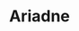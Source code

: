 ---
title: "Ariadne"
slug: "ariadne"
arcana: "Fortune"

image: "./Ariadne.jpg"

phys: ""
gun: "resist"
fire: ""
ice: ""
elec: ""
wind: ""
psy: "weak"
nuke: "null"
bless: "resist"
curse: ""
---